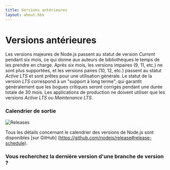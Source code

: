 ```yaml
---
title: Versions antérieures
layout: about.hbs
---
```


# Versions antérieures

Les versions majeures de Node.js passent au statut de version _Current_ pendant six mois, ce qui donne aux auteurs de bibliothèques le temps de les prendre en charge.
Après six mois, les versions impaires (9, 11, etc.) ne sont plus supportées, et les versions paires (10, 12, etc.) passent au statut _Active LTS_ et sont prêtes pour une utilisation générale.
Le statut de la version _LTS_ correspond à un "support à long terme", qui garantit généralement que les bogues critiques seront corrigés pendant une durée totale de 30 mois.
Les applications de production ne doivent utiliser que les versions _Active LTS_ ou _Maintenance LTS_.

### Calendrier de sortie

![Releases](https://raw.githubusercontent.com/nodejs/Release/main/schedule.svg?sanitize=true)

Tous les détails concernant le calendrier des versions de Node.js sont disponibles \[sur GitHub] (https://github.com/nodejs/release#release-schedule).

### Vous recherchez la dernière version d'une branche de version ?

<DownloadReleasesTable />
